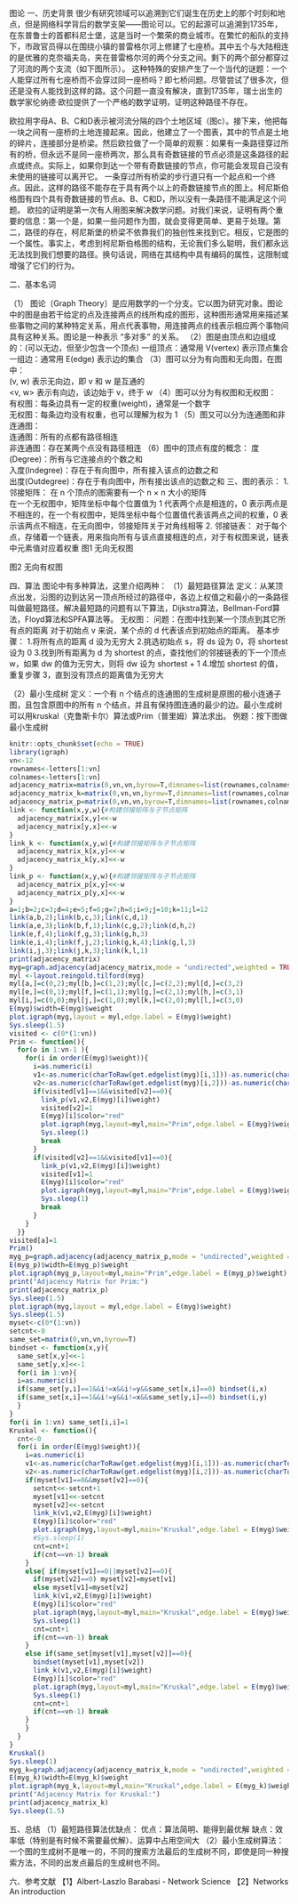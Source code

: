 图论
一、历史背景
很少有研究领域可以追溯到它们诞生在历史上的那个时刻和地点，但是网络科学背后的数学支架——图论可以。它的起源可以追溯到1735年，在东普鲁士的首都科尼士堡，这是当时一个繁荣的商业城市。在繁忙的船队的支持下，市政官员得以在围绕小镇的普雷格尔河上修建了七座桥。其中五个与大陆相连的是优雅的克奈福夫岛，夹在普雷格尔河的两个分支之间。剩下的两个部分都穿过了河流的两个支流（如下图所示）。
这种特殊的安排产生了一个当代的谜题：一个人能穿过所有七座桥而不会穿过同一座桥吗？即七桥问题。尽管尝试了很多次，但还是没有人能找到这样的路。这个问题一直没有解决，直到1735年，瑞士出生的数学家伦纳德·欧拉提供了一个严格的数学证明，证明这种路径不存在。

欧拉用字母A、B、C和D表示被河流分隔的四个土地区域（图c）。接下来，他把每一块之间有一座桥的土地连接起来。因此，他建立了一个图表，其中的节点是土地的碎片，连接部分是桥梁。然后欧拉做了一个简单的观察：如果有一条路径穿过所有的桥，但永远不是同一座桥两次，那么具有奇数链接的节点必须是这条路径的起点或终点。实际上，如果你到达一个带有奇数链接的节点，你可能会发现自己没有未使用的链接可以离开它。
一条穿过所有桥梁的步行道只有一个起点和一个终点。因此，这样的路径不能存在于具有两个以上的奇数链接节点的图上。柯尼斯伯格图有四个具有奇数链接的节点a、B、C和D，所以没有一条路径不能满足这个问题。
欧拉的证明是第一次有人用图来解决数学问题。对我们来说，证明有两个重要的信息：第一个是，如果一些问题作为图，就会变得更简单、更易于处理。第二，路径的存在，柯尼斯堡的桥梁不依靠我们的独创性来找到它。相反，它是图的一个属性。事实上，考虑到柯尼斯伯格图的结构，无论我们多么聪明，我们都永远无法找到我们想要的路径。换句话说，网络在其结构中具有编码的属性，这限制或增强了它们的行为。


二、基本名词

（1） 图论〔Graph Theory〕是应用数学的一个分支。它以图为研究对象。图论中的图是由若干给定的点及连接两点的线所构成的图形，这种图形通常用来描述某些事物之间的某种特定关系，用点代表事物，用连接两点的线表示相应两个事物间具有这种关系。图论是一种表示 "多对多" 的关系。
（2）图是由顶点和边组成的：(可以无边，但至少包含一个顶点)
一组顶点：通常用 V(vertex) 表示顶点集合
一组边：通常用 E(edge) 表示边的集合
（3）图可以分为有向图和无向图，在图中：                                  	    
(v, w) 表示无向边，即 v 和 w 是互通的                             	    
<v, w> 表示有向边，该边始于 v，终于 w
（4）图可以分为有权图和无权图：                                             	
有权图：每条边具有一定的权重(weight)，通常是一个数字               	
无权图：每条边均没有权重，也可以理解为权为 1
（5）图又可以分为连通图和非连通图：                                  
连通图：所有的点都有路径相连                                   
非连通图：存在某两个点没有路径相连
（6）图中的顶点有度的概念：
 度(Degree)：所有与它连接点的个数之和                                                              
 入度(Indegree)：存在于有向图中，所有接入该点的边数之和                                          
 出度(Outdegree)：存在于有向图中，所有接出该点的边数之和
三、图的表示：
1. 邻接矩阵：
在 n 个顶点的图需要有一个 n × n 大小的矩阵                                 
在一个无权图中，矩阵坐标中每个位置值为 1 代表两个点是相连的，0 表示两点是不相连的，在一个有权图中，矩阵坐标中每个位置值代表该两点之间的权重，0 表示该两点不相连，在无向图中，邻接矩阵关于对角线相等
2. 邻接链表：
对于每个点，存储着一个链表，用来指向所有与该点直接相连的点，对于有权图来说，链表中元素值对应着权重
图1 	 无向无权图






图2 无向有权图


四、算法
图论中有多种算法，这里介绍两种：
（1）最短路径算法
定义：从某顶点出发，沿图的边到达另一顶点所经过的路径中，各边上权值之和最小的一条路径叫做最短路径。解决最短路的问题有以下算法，Dijkstra算法，Bellman-Ford算法，Floyd算法和SPFA算法等。
无权图：
问题：在图中找到某一个顶点到其它所有点的距离
对于初始点 v 来说，某个点的 d 代表该点到初始点的距离。
基本步骤：
1.将所有点的距离 d 设为无穷大
2.挑选初始点 s，将 ds 设为 0，将 shortest 设为 0
3.找到所有距离为 d 为 shortest 的点，查找他们的邻接链表的下一个顶点 w，如果 dw 的值为无穷大，则将 dw 设为 shortest + 1
4.增加 shortest 的值，重复步骤 3，直到没有顶点的距离值为无穷大

（2）最小生成树
定义：一个有 n 个结点的连通图的生成树是原图的极小连通子图，且包含原图中的所有 n 个结点，并且有保持图连通的最少的边。最小生成树可以用kruskal（克鲁斯卡尔）算法或Prim（普里姆）算法求出。 
例题：按下图做最小生成树
```r
knitr::opts_chunk$set(echo = TRUE)
library(igraph)
vn<-12
rownames<-letters[1:vn]
colnames<-letters[1:vn]
adjacency_matrix=matrix(0,vn,vn,byrow=T,dimnames=list(rownames,colnames))            #创建邻接矩阵
adjacency_matrix_k=matrix(0,vn,vn,byrow=T,dimnames=list(rownames,colnames))          #创建k子树邻接矩阵
adjacency_matrix_p=matrix(0,vn,vn,byrow=T,dimnames=list(rownames,colnames))          #创建p子树邻接矩阵
link <- function(x,y,w){#构建邻接矩阵与子节点矩阵
  adjacency_matrix[x,y]<<-w
  adjacency_matrix[y,x]<<-w
}
link_k <- function(x,y,w){#构建邻接矩阵与子节点矩阵
  adjacency_matrix_k[x,y]<<-w
  adjacency_matrix_k[y,x]<<-w
}
link_p <- function(x,y,w){#构建邻接矩阵与子节点矩阵
  adjacency_matrix_p[x,y]<<-w
  adjacency_matrix_p[y,x]<<-w
}
a=1;b=2;c=3;d=4;e=5;f=6;g=7;h=8;i=9;j=10;k=11;l=12
link(a,b,2);link(b,c,3);link(c,d,1)
link(a,e,3);link(b,f,1);link(c,g,2);link(d,h,2)
link(e,f,4);link(f,g,3);link(g,h,3)
link(e,i,4);link(f,j,2);link(g,k,4);link(g,l,3)
link(i,j,3);link(j,k,3);link(k,l,1)
print(adjacency_matrix)
myg=graph.adjacency(adjacency_matrix,mode = "undirected",weighted = TRUE)  #创建图
myl <-layout.reingold.tilford(myg)
myl[a,]=c(0,2);myl[b,]=c(1,2);myl[c,]=c(2,2);myl[d,]=c(3,2)
myl[e,]=c(0,1);myl[f,]=c(1,1);myl[g,]=c(2,1);myl[h,]=c(3,1)
myl[i,]=c(0,0);myl[j,]=c(1,0);myl[k,]=c(2,0);myl[l,]=c(3,0)
E(myg)$width=E(myg)$weight
plot.igraph(myg,layout = myl,edge.label = E(myg)$weight)
Sys.sleep(1.5)
visited <- c(0*(1:vn))
Prim <- function(){
  for(o in 1:vn-1 ){
    for(i in order(E(myg)$weight)){
      i=as.numeric(i)
      v1<-as.numeric(charToRaw(get.edgelist(myg)[i,1]))-as.numeric(charToRaw('a'))+1
      v2<-as.numeric(charToRaw(get.edgelist(myg)[i,2]))-as.numeric(charToRaw('a'))+1
      if(visited[v1]==1&&visited[v2]==0){
        link_p(v1,v2,E(myg)[i]$weight)
        visited[v2]=1
        E(myg)[i]$color="red"
        plot.igraph(myg,layout=myl,main="Prim",edge.label = E(myg)$weight)
        Sys.sleep(1)
        break
      }
      if(visited[v2]==1&&visited[v1]==0){
        link_p(v1,v2,E(myg)[i]$weight)
        visited[v1]=1
        E(myg)[i]$color="red"
        plot.igraph(myg,layout=myl,main="Prim",edge.label = E(myg)$weight)
        Sys.sleep(1)
        break
      }
    }
  }}
visited[a]=1
Prim()
myg_p=graph.adjacency(adjacency_matrix_p,mode = "undirected",weighted = TRUE)  #创建图
E(myg_p)$width=E(myg_p)$weight
plot.igraph(myg_p,layout=myl,main="Prim",edge.label = E(myg_p)$weight)
print("Adjacency Matrix for Prim:")
print(adjacency_matrix_p)
Sys.sleep(1.5)
plot.igraph(myg,layout = myl,edge.label = E(myg)$weight)
Sys.sleep(1.5)
myset<-c(0*(1:vn))
setcnt<-0
same_set=matrix(0,vn,vn,byrow=T)
bindset <- function(x,y){
  same_set[x,y]<<-1
  same_set[y,x]<<-1
  for(i in 1:vn){
  i=as.numeric(i)
  if(same_set[y,i]==1&&i!=x&&i!=y&&same_set[x,i]==0) bindset(i,x)
  if(same_set[x,i]==1&&i!=y&&i!=x&&same_set[y,i]==0) bindset(i,y)
  }
}
for(i in 1:vn) same_set[i,i]=1
Kruskal <- function(){
  cnt<-0
  for(i in order(E(myg)$weight)){
    i=as.numeric(i)
    v1<-as.numeric(charToRaw(get.edgelist(myg)[i,1]))-as.numeric(charToRaw('a'))+1
    v2<-as.numeric(charToRaw(get.edgelist(myg)[i,2]))-as.numeric(charToRaw('a'))+1
    if(myset[v1]==0&&myset[v2]==0){
      setcnt<<-setcnt+1
      myset[v1]<<-setcnt
      myset[v2]<<-setcnt
      link_k(v1,v2,E(myg)[i]$weight)
      E(myg)[i]$color="red"
      plot.igraph(myg,layout=myl,main="Kruskal",edge.label = E(myg)$weight)
      #Sys.sleep(1)
      cnt=cnt+1
      if(cnt==vn-1) break
    }
    else{ if(myset[v1]==0||myset[v2]==0){
      if(myset[v2]==0) myset[v2]=myset[v1]
      else myset[v1]=myset[v2]
      link_k(v1,v2,E(myg)[i]$weight)
      E(myg)[i]$color="red"
      plot.igraph(myg,layout=myl,main="Kruskal",edge.label = E(myg)$weight)
      Sys.sleep(1)
      cnt=cnt+1
      if(cnt==vn-1) break
    }
    else if(same_set[myset[v1],myset[v2]]==0){
      bindset(myset[v1],myset[v2])
      link_k(v1,v2,E(myg)[i]$weight)
      E(myg)[i]$color="red"
      plot.igraph(myg,layout=myl,main="Kruskal",edge.label = E(myg)$weight)
      Sys.sleep(1)
      cnt=cnt+1
      if(cnt==vn-1) break
    }
    }
  }
}
Kruskal()
Sys.sleep(1)
myg_k=graph.adjacency(adjacency_matrix_k,mode = "undirected",weighted = TRUE)  #创建图
E(myg_k)$width=E(myg_k)$weight
plot.igraph(myg_k,layout=myl,main="Kruskal",edge.label = E(myg_k)$weight)
print("Adjacency Matrix for Kruskal:")
print(adjacency_matrix_k)
Sys.sleep(1.5)
```

五、总结
（1）最短路径算法优缺点：
优点：算法简明、能得到最优解
缺点：效率低（特别是有时候不需要最优解）、运算中占用空间大
（2）最小生成树算法：
一个图的生成树不是唯一的，不同的搜索方法最后的生成树不同，即使是同一种搜索方法，不同的出发点最后的生成树也不同。

六、参考文献
【1】Albert-Laszlo Barabasi - Network Science 
【2】Networks An introduction
